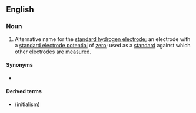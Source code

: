 ==English==

===Noun===
{{wikipedia}}
{{en-noun}}
# {{lb|en|physics|chemistry}} Alternative name for the [[standard hydrogen electrode]]; an electrode with a [[standard electrode potential]] of [[zero]]; used as a [[standard]] against which other electrodes are [[measured]].

====Synonyms====
* {{l|en|standard hydrogen electrode}}

====Derived terms====
* {{l|en|NHE}} (initialism)